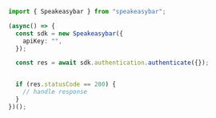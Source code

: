 ```typescript Authenticate.ts
import { Speakeasybar } from "speakeasybar";

(async() => {
  const sdk = new Speakeasybar({
    apiKey: "",
  });

  const res = await sdk.authentication.authenticate({});


  if (res.statusCode == 200) {
    // handle response
  }
})();
```
